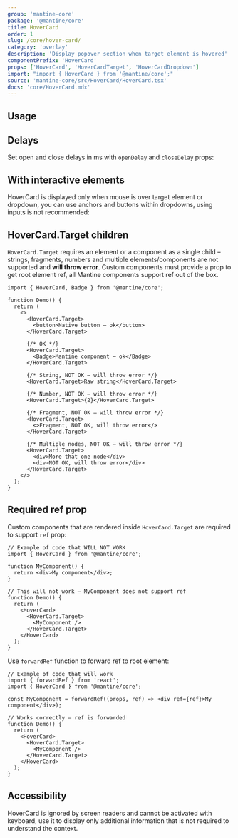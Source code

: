 ```yaml
---
group: 'mantine-core'
package: '@mantine/core'
title: HoverCard
order: 1
slug: /core/hover-card/
category: 'overlay'
description: 'Display popover section when target element is hovered'
componentPrefix: 'HoverCard'
props: ['HoverCard', 'HoverCardTarget', 'HoverCardDropdown']
import: "import { HoverCard } from '@mantine/core';"
source: 'mantine-core/src/HoverCard/HoverCard.tsx'
docs: 'core/HoverCard.mdx'
---
```



## Usage

<Demo data={HoverCardDemos.usage} />

## Delays

Set open and close delays in ms with `openDelay` and `closeDelay` props:

<Demo data={HoverCardDemos.delay} />

## With interactive elements

HoverCard is displayed only when mouse is over target element or dropdown,
you can use anchors and buttons within dropdowns, using inputs is not recommended:

<Demo data={HoverCardDemos.profile} />

## HoverCard.Target children

`HoverCard.Target` requires an element or a component as a single child –
strings, fragments, numbers and multiple elements/components are not supported and **will throw error**.
Custom components must provide a prop to get root element ref, all Mantine components support ref out of the box.

```tsx
import { HoverCard, Badge } from '@mantine/core';

function Demo() {
  return (
    <>
      <HoverCard.Target>
        <button>Native button – ok</button>
      </HoverCard.Target>

      {/* OK */}
      <HoverCard.Target>
        <Badge>Mantine component – ok</Badge>
      </HoverCard.Target>

      {/* String, NOT OK – will throw error */}
      <HoverCard.Target>Raw string</HoverCard.Target>

      {/* Number, NOT OK – will throw error */}
      <HoverCard.Target>{2}</HoverCard.Target>

      {/* Fragment, NOT OK – will throw error */}
      <HoverCard.Target>
        <>Fragment, NOT OK, will throw error</>
      </HoverCard.Target>

      {/* Multiple nodes, NOT OK – will throw error */}
      <HoverCard.Target>
        <div>More that one node</div>
        <div>NOT OK, will throw error</div>
      </HoverCard.Target>
    </>
  );
}
```

## Required ref prop

Custom components that are rendered inside `HoverCard.Target` are required to support `ref` prop:

```tsx
// Example of code that WILL NOT WORK
import { HoverCard } from '@mantine/core';

function MyComponent() {
  return <div>My component</div>;
}

// This will not work – MyComponent does not support ref
function Demo() {
  return (
    <HoverCard>
      <HoverCard.Target>
        <MyComponent />
      </HoverCard.Target>
    </HoverCard>
  );
}
```

Use `forwardRef` function to forward ref to root element:

```tsx
// Example of code that will work
import { forwardRef } from 'react';
import { HoverCard } from '@mantine/core';

const MyComponent = forwardRef((props, ref) => <div ref={ref}>My component</div>);

// Works correctly – ref is forwarded
function Demo() {
  return (
    <HoverCard>
      <HoverCard.Target>
        <MyComponent />
      </HoverCard.Target>
    </HoverCard>
  );
}
```

## Accessibility

HoverCard is ignored by screen readers and cannot be activated with keyboard, use it to display only additional information
that is not required to understand the context.
